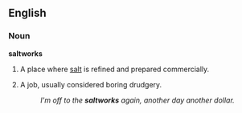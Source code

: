 ==English==

===Noun===
'''saltworks'''
{{wikipedia}}

# {{pluralonly}} A place where [[salt]] is refined and prepared commercially.
# {{figuratively}} {{pluralonly}} A job, usually considered boring drudgery.
#:''I'm off to the '''saltworks''' again, another day another dollar.''